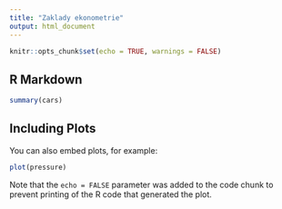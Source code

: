 ```yaml
---
title: "Zaklady ekonometrie"
output: html_document
---
```


```r
knitr::opts_chunk$set(echo = TRUE, warnings = FALSE)
```

## R Markdown

```r
summary(cars)
```

## Including Plots

You can also embed plots, for example:

```r
plot(pressure)
```

Note that the `echo = FALSE` parameter was added to the code chunk to prevent printing of the R code that generated the plot.
